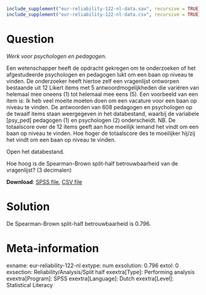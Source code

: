 ```r
include_supplement("eur-reliability-122-nl-data.sav", recursive = TRUE)
include_supplement("eur-reliability-122-nl-data.csv", recursive = TRUE)
```

Question
========
*Werk voor psychologen en pedagogen.*

Een wetenschapper heeft de opdracht gekregen om te onderzoeken of het afgestudeerde psychologen en pedagogen lukt om een baan op niveau te vinden. De onderzoeker heeft hiertoe zelf een vragenlijst ontworpen bestaande uit 12 Likert items met 5 antwoordmogelijkheden die variëren van helemaal mee oneens (1) tot helemaal mee eens (5). Een voorbeeld van een item is: Ik heb veel moeite moeten doen om een vacature voor een baan op niveau te vinden. De antwoorden van 608 pedagogen en psychologen op de twaalf items staan weergegeven in het databestand, waarbij de variabele [psy_ped] pedagogen (1) en psychologen (2) onderscheidt. NB. De totaalscore over de 12 items geeft aan hoe moeilijk iemand het vindt om een baan op niveau te vinden. Hoe hoger de totaalscore des te moeilijker hij/zij het vindt om een baan op niveau te vinden.

Open het databestand.

Hoe hoog is de Spearman-Brown split-half betrouwbaarheid van de vragenlijst? (3 decimalen)

**Download**: [SPSS file](eur-reliability-122-nl-data.sav), [CSV file](eur-reliability-122-nl-data.csv)

Solution
========
De Spearman-Brown split-half betrouwbaarheid is 0.796.


Meta-information
================
exname: eur-reliability-122-nl
extype: num
exsolution: 0.796
extol: 0
exsection: Reliability/Analysis/Split half
exextra[Type]: Performing analysis
exextra[Program]: SPSS
exextra[Language]: Dutch
exextra[Level]: Statistical Literacy
